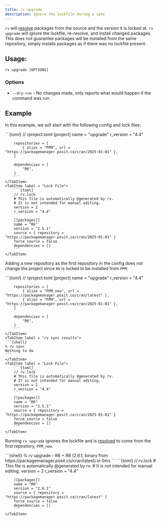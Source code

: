 ```yaml
---
title: rv upgrade
description: Ignore the lockfile during a sync
---
```



`rv` will [resolve](../../concepts/resolution) packages from the source and the version it is locked at. 
`rv upgrade` will ignore the lockfile, re-resolve, and install changed packages. This does not guarantee packages will be 
installed from the same repository, simply installs packages as if there was no lockfile present.

## Usage:
```shell
rv upgrade [OPTIONS]
```

### Options
* `--dry-run` - No changes made, only reports what would happen if the command was run.

## Example
In this example, we will start with the following config and lock files:

<Tabs>
    <TabItem label = "Config File">
        ```{toml}
        // rproject.toml
        [project]
        name = "upgrade"
        r_version = "4.4"

        repositories = [
            { alias = "PPM", url = "https://packagemanager.posit.co/cran/2025-01-01" },
        ]

        dependencies = [
            "R6",
        ]
        ```
    </TabItem>
    <TabItem label = "Lock File">
        ```{toml}
        // rv.lock
        # This file is automatically @generated by rv.
        # It is not intended for manual editing.
        version = 2
        r_version = "4.4"

        [[packages]]
        name = "R6"
        version = "2.5.1"
        source = { repository = "https://packagemanager.posit.co/cran/2025-01-01" }
        force_source = false
        dependencies = []
        ```
    </TabItem>
</Tabs>

Adding a new repository as the first repository in the config does not change the project since `R6` is locked to be
installed from `PPM`:

<Tabs>
    <TabItem label = "Config File">
        ```{toml}
        // rproject.toml
        [project]
        name = "upgrade"
        r_version = "4.4"

        repositories = [
            { alias = "PPM_new", url = "https://packagemanager.posit.co/cran/latest" },
            { alias = "PPM", url = "https://packagemanager.posit.co/cran/2025-01-01" },
        ]

        dependencies = [
            "R6",
        ]
        ```
    </TabItem>
    <TabItem label = "rv sync results">
    ```{shell}
    % rv sync
    Nothing to do
    ```
    </TabItem>
    <TabItem label = "Lock File">
        ```{toml}
        // rv.lock
        # This file is automatically @generated by rv.
        # It is not intended for manual editing.
        version = 2
        r_version = "4.4"

        [[packages]]
        name = "R6"
        version = "2.5.1"
        source = { repository = "https://packagemanager.posit.co/cran/2025-01-01" }
        force_source = false
        dependencies = []
        ```
    </TabItem>
</Tabs>

Running `rv upgrade` ignores the lockfile and is [resolved](../../concepts/resolution) to come from the first repository, `PPM_new`.

<Tabs>
    <TabItem label = "rv upgrade results">
    ```{shell}
    % rv upgrade
    - R6
    + R6 (2.6.1, binary from https://packagemanager.posit.co/cran/latest) in 0ms
    ```
    </TabItem>
    <TabItem label = "Lock File">
        ```{toml}
        // rv.lock
        # This file is automatically @generated by rv.
        # It is not intended for manual editing.
        version = 2
        r_version = "4.4"

        [[packages]]
        name = "R6"
        version = "2.6.1"
        source = { repository = "https://packagemanager.posit.co/cran/latest" }
        force_source = false
        dependencies = []
        ```
    </TabItem>
</Tabs>
